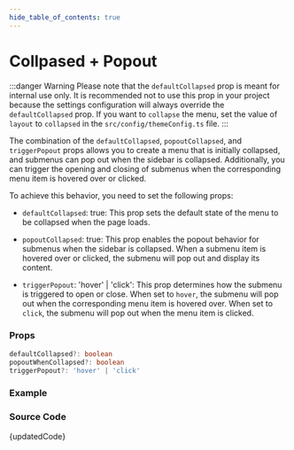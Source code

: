 ```yaml
---
hide_table_of_contents: true
---
```



# Collpased + Popout


:::danger Warning
Please note that the `defaultCollapsed` prop is meant for internal use only. It is recommended not to use this prop in your project because the settings configuration will always override the `defaultCollapsed` prop. If you want to `collapse` the menu, set the value of `layout` to `collapsed` in the `src/config/themeConfig.ts` file.
:::

The combination of the `defaultCollapsed`, `popoutCollapsed`, and `triggerPopout` props allows you to create a menu that is initially collapsed, and submenus can pop out when the sidebar is collapsed. Additionally, you can trigger the opening and closing of submenus when the corresponding menu item is hovered over or clicked.

To achieve this behavior, you need to set the following props:

- `defaultCollapsed`: true: This prop sets the default state of the menu to be collapsed when the page loads.

- `popoutCollapsed`: true: This prop enables the popout behavior for submenus when the sidebar is collapsed. When a submenu item is hovered over or clicked, the submenu will pop out and display its content.

- `triggerPopout`: 'hover' | 'click': This prop determines how the submenu is triggered to open or close. When set to `hover`, the submenu will pop out when the corresponding menu item is hovered over. When set to `click`, the submenu will pop out when the menu item is clicked.

### Props

```ts noCopy
defaultCollapsed?: boolean
popoutWhenCollapsed?: boolean
triggerPopout?: 'hover' | 'click'
```

### Example

<BrowserWindow url='/vertical-menu/menu-types/collapsed-popout'>
  <Provider>
    <CollapsedPopout />
  </Provider>
</BrowserWindow>

### Source Code

<TsToJsCodeSnippet>{updatedCode}</TsToJsCodeSnippet>
